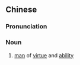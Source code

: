 {{also|贤士}}
==Chinese==
{{zh-forms|s=贤士}}

===Pronunciation===
{{zh-pron
|m=xiánshì
|c=jin4 si6
|mn=hiân-sū
|cat=n
}}

===Noun===
{{zh-noun}}

# {{lb|zh|literary}} [[man]] of [[virtue]] and [[ability]]